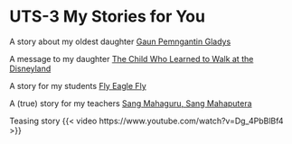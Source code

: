 # UTS-3 My Stories for You

A story about my oldest daughter [Gaun Pemngantin Gladys](<https://azrl.wordpress.com/2020/07/18/gaun-pengantin-gladys/#comment-28004>)

A message to my daughter [The Child Who Learned to Walk at the Disneyland](<https://azrl.wordpress.com/2021/10/06/the-child-who-learned-to-walk-at-the-disneyland/>)

A story for my students [Fly Eagle Fly](<https://azrl.wordpress.com/2008/04/21/fly-my-eagle-fly/>)

A (true) story for my teachers [Sang Mahaguru, Sang Mahaputera](<https://azrl.wordpress.com/2012/11/28/perginya-sang-mahaputera-dan-mahaguru-berkemeja-putih/)

Teasing story
{{< video https://www.youtube.com/watch?v=Dg_4PbBlBf4 >}}